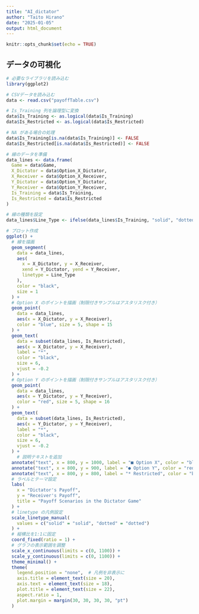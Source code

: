 ```yaml
---
title: "AI_dictator"
author: "Taito Hirano"
date: "2025-01-05"
output: html_document
---
```


```r
knitr::opts_chunk$set(echo = TRUE)
```

## データの可視化

```r
# 必要なライブラリを読み込む
library(ggplot2)
```

```r
# CSVデータを読み込む
data <- read.csv("payoffTable.csv")

# Is_Training 列を論理型に変換
data$Is_Training <- as.logical(data$Is_Training)
data$Is_Restricted <- as.logical(data$Is_Restricted)

# NA がある場合の処理
data$Is_Training[is.na(data$Is_Training)] <- FALSE
data$Is_Restricted[is.na(data$Is_Restricted)] <- FALSE

# 線のデータを準備
data_lines <- data.frame(
  Game = data$Game,
  X_Dictator = data$Option_X_Dictator,
  X_Receiver = data$Option_X_Receiver,
  Y_Dictator = data$Option_Y_Dictator,
  Y_Receiver = data$Option_Y_Receiver,
  Is_Training = data$Is_Training,
  Is_Restricted = data$Is_Restricted
)

# 線の種類を設定
data_lines$Line_Type <- ifelse(data_lines$Is_Training, "solid", "dotted")
```
```r
# プロット作成
ggplot() +
  # 線を描画
  geom_segment(
    data = data_lines,
    aes(
      x = X_Dictator, y = X_Receiver,
      xend = Y_Dictator, yend = Y_Receiver,
      linetype = Line_Type
    ),
    color = "black",
    size = 1
  ) +
  # Option X のポイントを描画（制限付きサンプルはアスタリスク付き）
  geom_point(
    data = data_lines,
    aes(x = X_Dictator, y = X_Receiver),
    color = "blue", size = 5, shape = 15
  ) +
  geom_text(
    data = subset(data_lines, Is_Restricted),
    aes(x = X_Dictator, y = X_Receiver),
    label = "*",
    color = "black",
    size = 6,
    vjust = -0.2
  ) +
  # Option Y のポイントを描画（制限付きサンプルはアスタリスク付き）
  geom_point(
    data = data_lines,
    aes(x = Y_Dictator, y = Y_Receiver),
    color = "red", size = 5, shape = 16
  ) +
  geom_text(
    data = subset(data_lines, Is_Restricted),
    aes(x = Y_Dictator, y = Y_Receiver),
    label = "*",
    color = "black",
    size = 6,
    vjust = -0.2
  ) +
    # 説明テキストを追加
  annotate("text", x = 800, y = 1000, label = "■ Option X", color = "blue", size = 6, hjust = 0) +
  annotate("text", x = 800, y = 900, label = "● Option Y", color = "red", size = 6, hjust = 0) +
  annotate("text", x = 800, y = 800, label = "* Restricted", color = "black", size = 6, hjust = 0) +
  # ラベルとテーマ設定
  labs(
    x = "Dictator's Payoff",
    y = "Receiver's Payoff",
    title = "Payoff Scenarios in the Dictator Game"
  ) +
  # linetype の凡例設定
  scale_linetype_manual(
    values = c("solid" = "solid", "dotted" = "dotted")
  ) +
  # 縦横比を1:1に固定
  coord_fixed(ratio = 1) +
  # グラフの表示範囲を調整
  scale_x_continuous(limits = c(0, 1100)) +
  scale_y_continuous(limits = c(0, 1100)) +
  theme_minimal() +
  theme(
    legend.position = "none",  # 凡例を非表示に
    axis.title = element_text(size = 20),
    axis.text = element_text(size = 18),
    plot.title = element_text(size = 22),
    aspect.ratio = 1,
    plot.margin = margin(30, 30, 30, 30, "pt")
  )
```